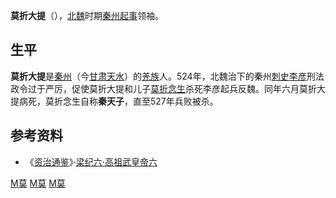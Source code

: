 '''莫折大提'''（{{bd|5世纪|？|524年|catIdx=M}}），[[北魏|北魏]]时期[[关陇起义|秦州起事]]领袖。

== 生平 ==
'''莫折大提'''是[[秦州_(古代)|秦州]]（今[[甘肃|甘肃]][[天水|天水]]）的[[羌族|羌族]]人。524年，北魏治下的秦州[[刺史|刺史]][[李彦_(北魏)|李彦]]刑法政令过于严厉，促使莫折大提和儿子[[莫折念生|莫折念生]]杀死李彦起兵反魏。同年六月莫折大提病死，莫折念生自称'''秦天子'''，直至527年兵败被杀。

== 参考资料 ==
*《[[资治通鉴|资治通鉴]]》·[[s:資治通鑑/卷150|梁纪六·高祖武皇帝六]]

{{中國民變起事領袖}}

[[Category:北魏民变领袖|M莫]]
[[Category:羌族人|M莫]]
[[Category:天水人|M莫]]